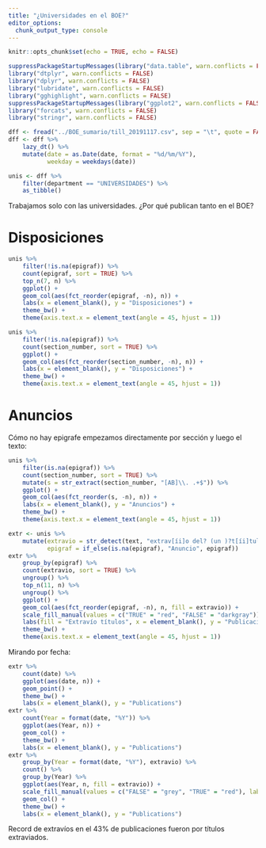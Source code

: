 ```yaml
---
title: "¿Universidades en el BOE?"
editor_options: 
  chunk_output_type: console
---
```


```r
knitr::opts_chunk$set(echo = TRUE, echo = FALSE)
```


```r
suppressPackageStartupMessages(library("data.table", warn.conflicts = FALSE))
library("dtplyr", warn.conflicts = FALSE)
library("dplyr", warn.conflicts = FALSE)
library("lubridate", warn.conflicts = FALSE)
library("gghighlight", warn.conflicts = FALSE)
suppressPackageStartupMessages(library("ggplot2", warn.conflicts = FALSE))
library("forcats", warn.conflicts = FALSE)
library("stringr", warn.conflicts = FALSE)

dff <- fread("../BOE_sumario/till_20191117.csv", sep = "\t", quote = FALSE)
dff <- dff %>% 
    lazy_dt() %>% 
    mutate(date = as.Date(date, format = "%d/%m/%Y"),
           weekday = weekdays(date))
```


```r
unis <- dff %>% 
    filter(department == "UNIVERSIDADES") %>% 
    as_tibble()
```

Trabajamos solo con las universidades. ¿Por qué publican tanto en el BOE?

# Disposiciones

```r
unis %>% 
    filter(!is.na(epigraf)) %>% 
    count(epigraf, sort = TRUE) %>% 
    top_n(7, n) %>% 
    ggplot() +
    geom_col(aes(fct_reorder(epigraf, -n), n)) +
    labs(x = element_blank(), y = "Disposiciones") +
    theme_bw() +
    theme(axis.text.x = element_text(angle = 45, hjust = 1))

unis %>% 
    filter(!is.na(epigraf)) %>% 
    count(section_number, sort = TRUE) %>% 
    ggplot() +
    geom_col(aes(fct_reorder(section_number, -n), n)) +
    labs(x = element_blank(), y = "Disposiciones") +
    theme_bw() +
    theme(axis.text.x = element_text(angle = 45, hjust = 1))
```

# Anuncios

Cómo no hay epigrafe empezamos directamente por sección y luego el texto:

```r
unis %>% 
    filter(is.na(epigraf)) %>% 
    count(section_number, sort = TRUE) %>% 
    mutate(s = str_extract(section_number, "[AB]\\. .+$")) %>% 
    ggplot() +
    geom_col(aes(fct_reorder(s, -n), n)) +
    labs(x = element_blank(), y = "Anuncios") +
    theme_bw() +
    theme(axis.text.x = element_text(angle = 45, hjust = 1))

extr <- unis %>% 
    mutate(extravio = str_detect(text, "extrav[íi]o del? (un )?t[íi]tulo"),
           epigraf = if_else(is.na(epigraf), "Anuncio", epigraf))
extr %>% 
    group_by(epigraf) %>% 
    count(extravio, sort = TRUE) %>%
    ungroup() %>% 
    top_n(11, n) %>% 
    ungroup() %>% 
    ggplot() +
    geom_col(aes(fct_reorder(epigraf, -n), n, fill = extravio)) + 
    scale_fill_manual(values = c("TRUE" = "red", "FALSE" = "darkgray")) +
    labs(fill = "Extravío títulos", x = element_blank(), y = "Publicaciones") +
    theme_bw() +
    theme(axis.text.x = element_text(angle = 45, hjust = 1))
```

Mirando por fecha:
```r
extr %>% 
    count(date) %>% 
    ggplot(aes(date, n)) +
    geom_point() +
    theme_bw() +
    labs(x = element_blank(), y = "Publications")
extr %>% 
    count(Year = format(date, "%Y")) %>% 
    ggplot(aes(Year, n)) +
    geom_col() +
    theme_bw() +
    labs(x = element_blank(), y = "Publications")
extr %>%
    group_by(Year = format(date, "%Y"), extravio) %>% 
    count() %>% 
    group_by(Year) %>% 
    ggplot(aes(Year, n, fill = extravio)) +
    scale_fill_manual(values = c("FALSE" = "grey", "TRUE" = "red"), labels = c("TRUE" = "Sí", "FALSE" =  "No")) +
    geom_col() +
    theme_bw() +
    labs(x = element_blank(), y = "Publications")
```

Record de extravíos en el 43% de publicaciones fueron por títulos extraviados.
